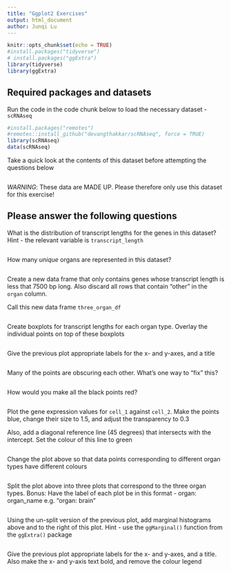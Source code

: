 ```yaml
---
title: "Ggplot2 Exercises"
output: html_document
author: Junqi Lu
---
```


```r
knitr::opts_chunk$set(echo = TRUE)
#install.packages("tidyverse")
# install.packages("ggExtra")
library(tidyverse)
library(ggExtra)
```

## Required packages and datasets

Run the code in the code chunk below to load the necessary dataset -  `scRNAseq`

```r
#install.packages("remotes")
#remotes::install_github("devangthakkar/scRNAseq", force = TRUE)
library(scRNAseq)
data(scRNAseq)
```

Take a quick look at the contents of this dataset before attempting the questions below

```r

```

*WARNING*: These data are MADE UP. Please therefore only use this dataset for this exercise!

## Please answer the following questions

What is the distribution of transcript lengths for the genes in this dataset? Hint - the relevant variable is `transcript_length`

```r

```

How many *unique* organs are represented in this dataset?

```r

```

Create a new data frame that only contains genes whose transcript length is less that 7500 bp long. Also discard all rows that contain "other" in the `organ` column.

Call this new data frame `three_organ_df`

```r

```

Create boxplots for transcript lengths for each organ type. Overlay the individual points on top of these boxplots

```r

```

Give the previous plot appropriate labels for the x- and y-axes, and a title

```r

```

Many of the points are obscuring each other. What's one way to "fix" this?

```r

```

How would you make all the black points red?

```r

```

Plot the gene expression values for `cell_1` against `cell_2`. Make the points blue, change their size to 1.5, and adjust the transparency to 0.3

Also, add a diagonal reference line (45 degrees) that intersects with the intercept. Set the colour of this line to green

```r

```

Change the plot above so that data points corresponding to different organ types have different colours

```r

```

Split the plot above into three plots that correspond to the three organ types. Bonus: Have the label of each plot be in this format - organ: organ_name e.g. "organ: brain"

```r

```

Using the un-split version of the previous plot, add marginal histograms above and to the right of this plot. Hint - use the `ggMarginal()` function from the `ggExtra()` package

```r

```

Give the previous plot appropriate labels for the x- and y-axes, and a title. Also make the x- and y-axis text bold, and remove the colour legend

```r

```
